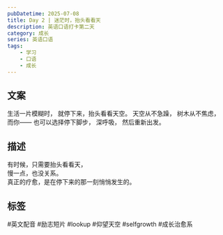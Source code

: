 ```yaml
---
pubDatetime: 2025-07-08
title: Day 2 | 迷茫时，抬头看看天
description: 英语口语打卡第二天
category: 成长
series: 英语口语
tags:
    - 学习
    - 口语
    - 成长
---
```


## 文案
生活一片模糊时，
就停下来，抬头看看天空。
天空从不急躁，
树木从不焦虑，
而你——
也可以选择停下脚步，
深呼吸，
然后重新出发。

## 描述
有时候，只需要抬头看看天，  
慢一点，也没关系。  
真正的疗愈，是在停下来的那一刻悄悄发生的。

## 标签
#英文配音 #励志短片 #lookup #仰望天空 #selfgrowth #成长治愈系